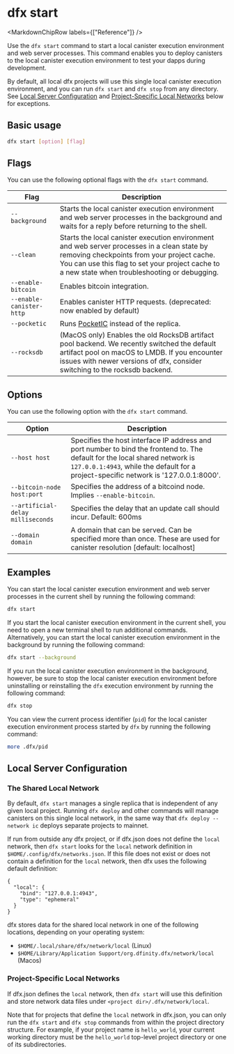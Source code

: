 
# dfx start

<MarkdownChipRow labels={["Reference"]} />

Use the `dfx start` command to start a local canister execution environment and web server processes. This command enables you to deploy canisters to the local canister execution environment to test your dapps during development.

By default, all local dfx projects will use this single local canister execution environment, and you can run `dfx start` and `dfx stop` from any directory.  See [Local Server Configuration](#local-server-configuration) and [Project-Specific Local Networks](#project-specific-local-networks) below for exceptions.

## Basic usage

``` bash
dfx start [option] [flag]
```

## Flags

You can use the following optional flags with the `dfx start` command.

| Flag                     | Description                                                                                                                                                                                                                                             |
|--------------------------|---------------------------------------------------------------------------------------------------------------------------------------------------------------------------------------------------------------------------------------------------------|
| `--background`           | Starts the local canister execution environment and web server processes in the background and waits for a reply before returning to the shell.                                                                                                         |
| `--clean`                | Starts the local canister execution environment and web server processes in a clean state by removing checkpoints from your project cache. You can use this flag to set your project cache to a new state when troubleshooting or debugging.            |
| `--enable-bitcoin`       | Enables bitcoin integration.                                                                                                                                                                                                                            |
| `--enable-canister-http` | Enables canister HTTP requests. (deprecated: now enabled by default)                                                                                                                                                                                    |
| `--pocketic`             | Runs [PocketIC](https://github.com/dfinity/pocketic) instead of the replica.                                                                                                                                                                            |
| `--rocksdb`              | (MacOS only) Enables the old RocksDB artifact pool backend. We recently switched the default artifact pool on macOS to LMDB. If you encounter issues with newer versions of dfx, consider switching to the rocksdb backend.                             |

## Options

You can use the following option with the `dfx start` command.

| Option                            | Description                                                                                                                                                                                                          |
|-----------------------------------|----------------------------------------------------------------------------------------------------------------------------------------------------------------------------------------------------------------------|
| `--host host`                     | Specifies the host interface IP address and port number to bind the frontend to. The default for the local shared network is `127.0.0.1:4943`, while the default for a project-specific network is '127.0.0.1:8000'. |
| `--bitcoin-node host:port`        | Specifies the address of a bitcoind node. Implies `--enable-bitcoin`.                                                                                                                                                |
| `--artificial-delay milliseconds` | Specifies the delay that an update call should incur. Default: 600ms                                                                                                                                                 |
| `--domain domain`                 | A domain that can be served. Can be specified more than once.  These are used for canister resolution [default: localhost]                                                                                           |

## Examples

You can start the local canister execution environment and web server processes in the current shell by running the following command:

``` bash
dfx start
```

If you start the local canister execution environment in the current shell, you need to open a new terminal shell to run additional commands. Alternatively, you can start the local canister execution environment in the background by running the following command:

``` bash
dfx start --background
```

If you run the local canister execution environment in the background, however, be sure to stop the local canister execution environment before uninstalling or reinstalling the `dfx` execution environment by running the following command:

``` bash
dfx stop
```

You can view the current process identifier (`pid`) for the local canister execution environment process started by `dfx` by running the following command:

``` bash
more .dfx/pid
```

## Local Server Configuration

### The Shared Local Network

By default, `dfx start` manages a single replica that is independent of any given local project.  Running `dfx deploy` and other commands will manage canisters on this single local network, in the same way that `dfx deploy --network ic` deploys separate projects to mainnet.

If run from outside any dfx project, or if dfx.json does not define the `local` network, then `dfx start` looks for the `local` network definition in `$HOME/.config/dfx/networks.json`. If this file does not exist or does not contain a definition for the `local` network, then dfx uses the following default definition:

```
{
  "local": {
    "bind": "127.0.0.1:4943",
    "type": "ephemeral"
  }
}
```

dfx stores data for the shared local network in one of the following locations, depending on your operating system:
- `$HOME/.local/share/dfx/network/local` (Linux)
- `$HOME/Library/Application Support/org.dfinity.dfx/network/local` (Macos)

### Project-Specific Local Networks

If dfx.json defines the `local` network, then `dfx start` will use this definition and store network data files under `<project dir>/.dfx/network/local`.

Note that for projects that define the `local` network in dfx.json, you can only run the `dfx start` and `dfx stop` commands from within the project directory structure. For example, if your project name is `hello_world`, your current working directory must be the `hello_world` top-level project directory or one of its subdirectories.
